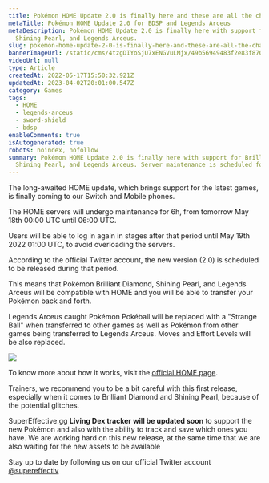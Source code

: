 ```yaml
---
title: Pokémon HOME Update 2.0 is finally here and these are all the changes
metaTitle: Pokémon HOME Update 2.0 for BDSP and Legends Arceus
metaDescription: Pokémon HOME Update 2.0 is finally here with support for Brilliant Diamond,
  Shining Pearl, and Legends Arceus.
slug: pokemon-home-update-2-0-is-finally-here-and-these-are-all-the-changes
bannerImageUrl: /static/cms/4tzgDIYoSjU7xENGVuLMjx/49b56949483f2e83f870e17718436805/0002-home-update-v2.png
videoUrl: null
type: Article
createdAt: 2022-05-17T15:50:32.921Z
updatedAt: 2023-04-02T20:01:00.547Z
category: Games
tags:
  - HOME
  - legends-arceus
  - sword-shield
  - bdsp
enableComments: true
isAutogenerated: true
robots: noindex, nofollow
summary: Pokémon HOME Update 2.0 is finally here with support for Brilliant Diamond,
  Shining Pearl, and Legends Arceus. Server maintenance is scheduled for May 18.
---
```


The long-awaited HOME update, which brings support for the latest games, is finally coming to our Switch and Mobile phones.

The HOME servers will undergo maintenance for 6h, from tomorrow May 18th 00:00 UTC until 06:00 UTC.

Users will be able to log in again in stages after that period until May 19th 2022 01:00 UTC, to avoid overloading the servers.

According to the official Twitter account, the new version (2.0) is scheduled to be released during that period.

This means that Pokémon Brilliant Diamond, Shining Pearl, and Legends Arceus will be compatible with HOME and you will be able to transfer your Pokémon back and forth.

Legends Arceus caught Pokémon Pokéball will be replaced with a "Strange Ball" when transferred to other games as well as Pokémon from other games being transferred to Legends Arceus. Moves and Effort Levels will be also replaced.

![](/static/cms/4o0Y61To2b6IV9asGKmI5/d3a0286da950b1704f3a688e69707a3b/screen-transfer-switch-legends-2x.jpeg)

To know more about how it works, visit the [official HOME page](https://home.pokemon.com/en-us/move/).

Trainers, we recommend you to be a bit careful with this first release, especially when it comes to Brilliant Diamond and Shining Pearl, because of the potential glitches.

SuperEffective.gg **Living Dex tracker will be updated soon** to support the new Pokémon and also with the ability to track and save which ones you have. We are working hard on this new release, at the same time that we are also waiting for the new assets to be available

Stay up to date by following us on our official Twitter account [@supereffectiv](https://twitter.com/supereffectiv)
